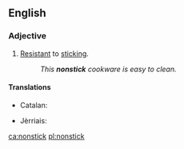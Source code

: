 ==English==

===Adjective===
{{en-adj|-}}

# [[resistant|Resistant]] to [[stick]]ing.
#: ''This '''nonstick''' cookware is easy to clean.''

====Translations====
{{trans-top|resistant to sticking}}
* Catalan: {{t-|ca|antiadherent|m|f}}
{{trans-mid}}
* Jèrriais: {{tø|roa-jer|non-cliuteux}}
{{trans-bottom}}

[[ca:nonstick]]
[[pl:nonstick]]
